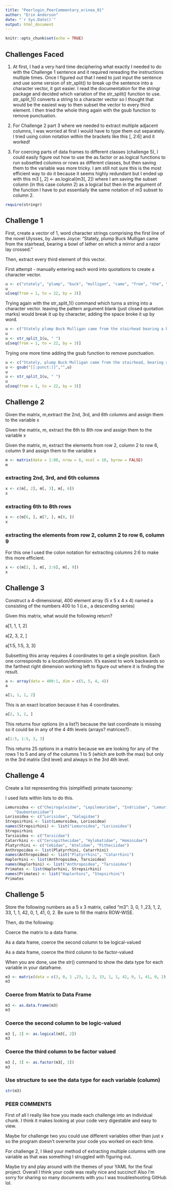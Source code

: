 ```yaml
---
title: "Peerlogin_PeerCommentary_erinea_01"
author: "Erin Anderson"
date: "`r Sys.Date()`"
output: html_document
---
```


```r
knitr::opts_chunk$set(echo = TRUE)
```


## Challenges Faced
1. At first, I had a very hard time deciphering what exactly I needed to do with the Challenge 1 sentence and it required rereading the instructions multiple times. Once I figured out that I need to just input the sentence and use some version of str_split() to break up the sentence into a character vector, it got easier. I read the documentation for the stringr package and decided which variation of the str_split() function to use. str_split_1() converts a string to a character vector so I thought that would be the easiest way to then subset the vector to every third element. I then tried the whole thing again with the gsub function to remove punctuation.

2. For Challenge 2 part 3 where we needed to extract multiple adjacent columns, I was worried at first I would have to type them out separately. I tried using colon notation within the brackets like this [, 2:6] and it worked!

3. For coercing parts of data frames to different classes (challenge 5), I could easily figure out how to use the as.factor or as.logical functions to run subsetted columns or rows as different classes, but then saving them to the variable was more tricky. I am still not sure this is the most efficient way to do it because it seems highly redundant but I ended up with this m3 [, 2] <- as.logical(m3[, 2]) where I am saving the subset column (in this case column 2) as a logical but then in the argument of the function I have to put essentially the same notation of m3 subset to column 2. 

```r
require(stringr)
```

## Challenge 1
First, create a vector of 1, word character strings comprising the first line of the novel Ulysses, by James Joyce: “Stately, plump Buck Mulligan came from the stairhead, bearing a bowl of lather on which a mirror and a razor lay crossed.”

Then, extract every third element of this vector.

First attempt - manually entering each word into quotations to create a character vector.

```r
u <- c("stately", "plump", "buck", "mulligan", "came", "from", "the", "stairhead", "bearing", "a", "bowl", "of", "lather", "on", "which", "a", "mirror", "and", "a", "razor", "lay", "crossed")
u
u[seq(from = 1, to = 22, by = 3)]
```

Trying again with the str_split_1() command which turns a string into a character vector.
leaving the pattern argument blank (just closed quotation marks) would break it up by character, adding the space broke it up by word. 

```r
u <- c("Stately plump Buck Mulligan came from the stairhead bearing a bowl of lather on which a mirror and a razor lay crossed")
u
u <- str_split_1(u, " ")
u[seq(from = 1, to = 22, by = 3)]
```

Trying one more time adding the gsub function to remove punctuation.

```r
u <- c("Stately, plump Buck Mulligan came from the stairhead, bearing a bowl of lather on which a mirror and a razor lay crossed.")
u <- gsub("[[:punct:]]","",u)
u
u <- str_split_1(u, " ")
u
u[seq(from = 1, to = 22, by = 3)]
```

## Challenge 2

Given the matrix, m,extract the 2nd, 3rd, and 6th columns and assign them to the variable x

Given the matrix, m, extract the 6th to 8th row and assign them to the variable x

Given the matrix, m, extract the elements from row 2, column 2 to row 6, column 9 and assign them to the variable x

```r
m <- matrix(data = 1:80, nrow = 8, ncol = 10, byrow = FALSE)
m
```

### extracting 2nd, 3rd, and 6th columns 

```r
x <- c(m[, 2], m[, 3], m[, 6])
x
```

### extracting 6th to 8th rows

```r
x <- c(m[6, ], m[7, ], m[8, ])
x
```

### extracting the elements from row 2, column 2 to row 6, column 9
For this one I used the colon notation for extracting columns 2:6 to make this more efficient.
```r
x <- c(m[2, ], m[, 2:6], m[, 9])
x
```

## Challenge 3

Construct a 4-dimensional, 400 element array (5 x 5 x 4 x 4) named a consisting of the numbers 400 to 1 (i.e., a descending series)

Given this matrix, what would the following return?

a[1, 1, 1, 2]

a[2, 3, 2, ]

a[1:5, 1:5, 3, 3]


Subsetting this array requires 4 coordinates to get a single position. Each one corresponds to a location/dimension. It's easiest to work backwards so the farthest right dimension working left to figure out where it is finding the result.

```r
a <- array(data = 400:1, dim = c(5, 5, 4, 4))
a
```
```r
a[1, 1, 1, 2]
```
This is an exact location because it has 4 coordinates.

```r
a[2, 3, 2, ]
```
This returns four options (in a list?) because the last coordinate is missing so it could be in any of the 4 4th levels (arrays? matrices?)
.
```r
a[1:5, 1:5, 3, 3]
```
This returns 25 options in a matrix because we are looking for any of the rows 1 to 5 and any of the columns 1 to 5 (which are both the max) but only in the 3rd matrix (3rd level) and always in the 3rd 4th level.

## Challenge 4

Create a list representing this (simplified) primate taxonomy:

I used lists within lists to do this.

```r
Lemuroidea <- c("Cheirogaleidae", "Lepilemuridae", "Indriidae", "Lemuridae",
    "Daubentoniidae")
Lorisoidea <- c("Lorisidae", "Galagidae")
Strepsirhini <- list(Lemuroidea, Lorisoidea)
names(Strepsirhini) <- list("Lemuroidea", "Lorisoidea")
Strepsirhini
Tarsioidea <- c("Tarsiidae")
Catarrhini <- c("Cercopithecidae", "Hylobatidae", "Hominidae")
Platyrrhini <- c("Cebidae", "Atelidae", "Pitheciidae")
Anthropoidea <- list(Platyrrhini, Catarrhini)
names(Anthropoidea) <- list("Platyrrhini", "Catarrhini")
Haplorhini <- list(Anthropoidea, Tarsioidea)
names(Haplorhini) <- list("Anthropoidea", "Tarsioidea")
Primates <- list(Haplorhini, Strepsirhini)
names(Primates) <- list("Haplorhini", "Stepsirhini")
Primates
```

## Challenge 5

Store the following numbers as a 5 x 3 matrix, called “m3”: 3, 0, 1 ,23, 1, 2, 33, 1, 1, 42, 0, 1, 41, 0, 2. Be sure to fill the matrix ROW-WISE.

Then, do the following:

Coerce the matrix to a data frame.

As a data frame, coerce the second column to be logical-valued

As a data frame, coerce the third column to be factor-valued

When you are done, use the str() command to show the data type for each variable in your dataframe.

```r
m3 <- matrix(data = c(3, 0, 1 ,23, 1, 2, 33, 1, 1, 42, 0, 1, 41, 0, 2), nrow = 5, ncol = 3, byrow = TRUE)
m3
```

### Coerce from Matrix to Data Frame

```r
m3 <- as.data.frame(m3)
m3
```

### Coerce the second column to be logic-valued

```r
m3 [, 2] <- as.logical(m3[, 2])
m3
```

### Coerce the third column to be factor valued

```r
m3 [, 3] <- as.factor(m3[, 3])
m3
```

### Use structure to see the data type for each variable (column)

```r
str(m3)
```

### PEER COMMENTS
First of all I really like how you made each challenge into an individual chunk. I think it makes looking at your code very digestable and easy to view. 

Maybe for challenge two you could use different variables other than just x so the program doesn't overwrite your code you worked on each time.

For challenge 2, I liked your method of extracting multiple columns with one variable as that was something I struggled with figuring out.

Maybe try and play around with the themes of your YAML for the final project. Overall I think your code was really nice and succinct! Also I'm sorry for sharing so many documents with you I was troubleshooting GitHub lol.